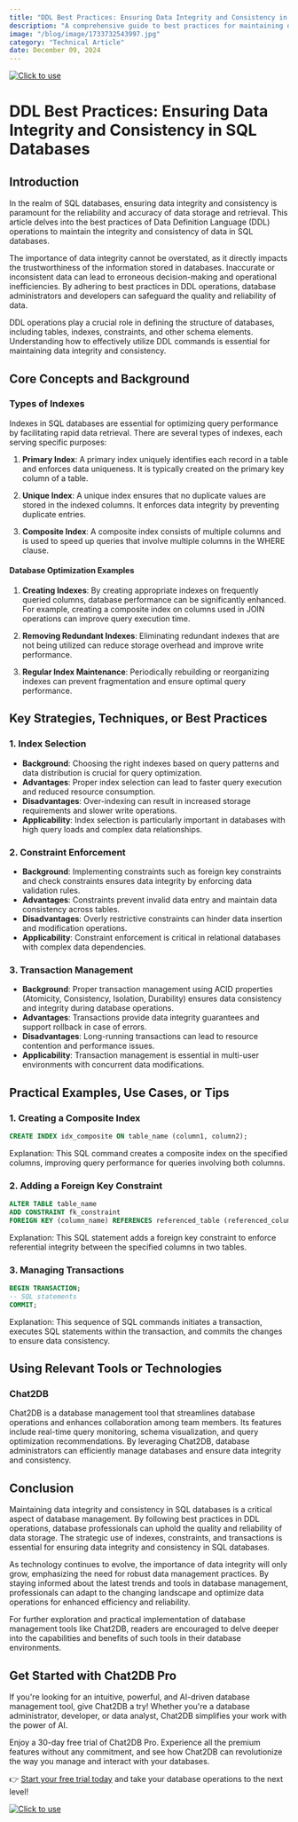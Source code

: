 ```yaml
---
title: "DDL Best Practices: Ensuring Data Integrity and Consistency in SQL Databases"
description: "A comprehensive guide to best practices for maintaining data integrity and consistency in SQL databases through DDL operations."
image: "/blog/image/1733732543997.jpg"
category: "Technical Article"
date: December 09, 2024
---
```

[![Click to use](/image/blog/bg/chat2db1.png)](https://app.chat2db.ai/)
# DDL Best Practices: Ensuring Data Integrity and Consistency in SQL Databases


<Authors date="December 09, 2024">
  <Author name="Jing" link="https://chat2db.ai" />
</Authors>

## Introduction

In the realm of SQL databases, ensuring data integrity and consistency is paramount for the reliability and accuracy of data storage and retrieval. This article delves into the best practices of Data Definition Language (DDL) operations to maintain the integrity and consistency of data in SQL databases.

The importance of data integrity cannot be overstated, as it directly impacts the trustworthiness of the information stored in databases. Inaccurate or inconsistent data can lead to erroneous decision-making and operational inefficiencies. By adhering to best practices in DDL operations, database administrators and developers can safeguard the quality and reliability of data.

DDL operations play a crucial role in defining the structure of databases, including tables, indexes, constraints, and other schema elements. Understanding how to effectively utilize DDL commands is essential for maintaining data integrity and consistency.

## Core Concepts and Background

### Types of Indexes

Indexes in SQL databases are essential for optimizing query performance by facilitating rapid data retrieval. There are several types of indexes, each serving specific purposes:

1. **Primary Index**: A primary index uniquely identifies each record in a table and enforces data uniqueness. It is typically created on the primary key column of a table.

2. **Unique Index**: A unique index ensures that no duplicate values are stored in the indexed columns. It enforces data integrity by preventing duplicate entries.

3. **Composite Index**: A composite index consists of multiple columns and is used to speed up queries that involve multiple columns in the WHERE clause.

#### Database Optimization Examples

1. **Creating Indexes**: By creating appropriate indexes on frequently queried columns, database performance can be significantly enhanced. For example, creating a composite index on columns used in JOIN operations can improve query execution time.

2. **Removing Redundant Indexes**: Eliminating redundant indexes that are not being utilized can reduce storage overhead and improve write performance.

3. **Regular Index Maintenance**: Periodically rebuilding or reorganizing indexes can prevent fragmentation and ensure optimal query performance.

## Key Strategies, Techniques, or Best Practices

### 1. Index Selection

- **Background**: Choosing the right indexes based on query patterns and data distribution is crucial for query optimization.
- **Advantages**: Proper index selection can lead to faster query execution and reduced resource consumption.
- **Disadvantages**: Over-indexing can result in increased storage requirements and slower write operations.
- **Applicability**: Index selection is particularly important in databases with high query loads and complex data relationships.

### 2. Constraint Enforcement

- **Background**: Implementing constraints such as foreign key constraints and check constraints ensures data integrity by enforcing data validation rules.
- **Advantages**: Constraints prevent invalid data entry and maintain data consistency across tables.
- **Disadvantages**: Overly restrictive constraints can hinder data insertion and modification operations.
- **Applicability**: Constraint enforcement is critical in relational databases with complex data dependencies.

### 3. Transaction Management

- **Background**: Proper transaction management using ACID properties (Atomicity, Consistency, Isolation, Durability) ensures data consistency and integrity during database operations.
- **Advantages**: Transactions provide data integrity guarantees and support rollback in case of errors.
- **Disadvantages**: Long-running transactions can lead to resource contention and performance issues.
- **Applicability**: Transaction management is essential in multi-user environments with concurrent data modifications.

## Practical Examples, Use Cases, or Tips

### 1. Creating a Composite Index

```sql
CREATE INDEX idx_composite ON table_name (column1, column2);
```

Explanation: This SQL command creates a composite index on the specified columns, improving query performance for queries involving both columns.

### 2. Adding a Foreign Key Constraint

```sql
ALTER TABLE table_name
ADD CONSTRAINT fk_constraint
FOREIGN KEY (column_name) REFERENCES referenced_table (referenced_column);
```

Explanation: This SQL statement adds a foreign key constraint to enforce referential integrity between the specified columns in two tables.

### 3. Managing Transactions

```sql
BEGIN TRANSACTION;
-- SQL statements
COMMIT;
```

Explanation: This sequence of SQL commands initiates a transaction, executes SQL statements within the transaction, and commits the changes to ensure data consistency.

## Using Relevant Tools or Technologies

### Chat2DB

Chat2DB is a database management tool that streamlines database operations and enhances collaboration among team members. Its features include real-time query monitoring, schema visualization, and query optimization recommendations. By leveraging Chat2DB, database administrators can efficiently manage databases and ensure data integrity and consistency.

## Conclusion

Maintaining data integrity and consistency in SQL databases is a critical aspect of database management. By following best practices in DDL operations, database professionals can uphold the quality and reliability of data storage. The strategic use of indexes, constraints, and transactions is essential for ensuring data integrity and consistency in SQL databases.

As technology continues to evolve, the importance of data integrity will only grow, emphasizing the need for robust data management practices. By staying informed about the latest trends and tools in database management, professionals can adapt to the changing landscape and optimize data operations for enhanced efficiency and reliability.

For further exploration and practical implementation of database management tools like Chat2DB, readers are encouraged to delve deeper into the capabilities and benefits of such tools in their database environments.

## Get Started with Chat2DB Pro

If you're looking for an intuitive, powerful, and AI-driven database management tool, give Chat2DB a try! Whether you're a database administrator, developer, or data analyst, Chat2DB simplifies your work with the power of AI.

Enjoy a 30-day free trial of Chat2DB Pro. Experience all the premium features without any commitment, and see how Chat2DB can revolutionize the way you manage and interact with your databases.

👉 [Start your free trial today](https://app.chat2db.ai/) and take your database operations to the next level!

[![Click to use](/image/blog/bg/chat2db.jpg)](https://app.chat2db.ai/)